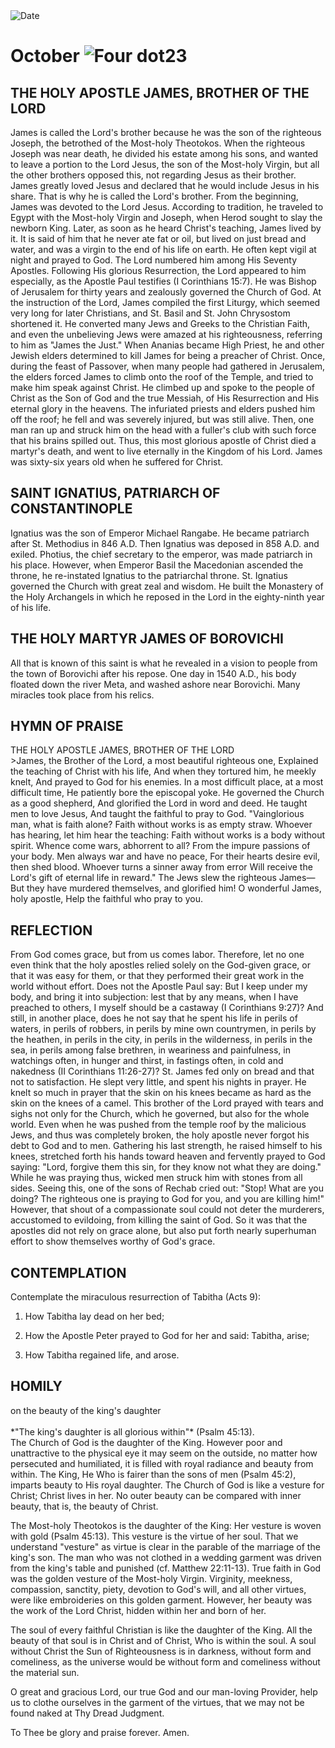 
<RunningHead />
<Image src="/title-imprint.png" height={68} width={50} alt="Date" className="title-imprint"/>

# <div id="date">October <Image className="four-dot" src="/four-dot.png" height={15} width={15} alt="Four dot" />23</div>

## THE HOLY APOSTLE JAMES, BROTHER OF THE LORD

James is called the Lord's brother because he was the son of the righteous Joseph, the betrothed of the Most-holy Theotokos. When the righteous Joseph was near death, he divided his estate among his sons, and wanted to leave a portion to the Lord Jesus, the son of the Most-holy Virgin, but all the other brothers opposed this, not regarding Jesus as their brother. James greatly loved Jesus and declared that he would include Jesus in his share. That is why he is called the Lord's brother. From the beginning, James was devoted to the Lord Jesus. According to tradition, he traveled to Egypt with the Most-holy Virgin and Joseph, when Herod sought to slay the newborn King. Later, as soon as he heard Christ's teaching, James lived by it. It is said of him that he never ate fat or oil, but lived on just bread and water, and was a virgin to the end of his life on earth. He often kept vigil at night and prayed to God. The Lord numbered him among His Seventy Apostles. Following His glorious Resurrection, the Lord appeared to him especially, as the Apostle Paul testifies (I Corinthians 15:7). He was Bishop of Jerusalem for thirty years and zealously governed the Church of God. At the instruction of the Lord, James compiled the first Liturgy, which seemed very long for later Christians, and St. Basil and St. John Chrysostom shortened it. He converted many Jews and Greeks to the Christian Faith, and even the unbelieving Jews were amazed at his righteousness, referring to him as "James the Just." When Ananias became High Priest, he and other Jewish elders determined to kill James for being a preacher of Christ. Once, during the feast of Passover, when many people had gathered in Jerusalem, the elders forced James to climb onto the roof of the Temple, and tried to make him speak against Christ. He climbed up and spoke to the people of Christ as the Son of God and the true Messiah, of His Resurrection and His eternal glory in the heavens. The infuriated priests and elders pushed him off the roof; he fell and was severely injured, but was still alive. Then, one man ran up and struck him on the head with a fuller's club with such force that his brains spilled out. Thus, this most glorious apostle of Christ died a martyr's death, and went to live eternally in the Kingdom of his Lord. James was sixty-six years old when he suffered for Christ.

## SAINT IGNATIUS, PATRIARCH OF CONSTANTINOPLE

Ignatius was the son of Emperor Michael Rangabe. He became patriarch after St. Methodius in 846 A.D. Then Ignatius was deposed in 858 A.D. and exiled. Photius, the chief secretary to the emperor, was made patriarch in his place. However, when Emperor Basil the Macedonian ascended the throne, he re-instated Ignatius to the patriarchal throne. St. Ignatius governed the Church with great zeal and wisdom. He built the Monastery of the Holy Archangels in which he reposed in the Lord in the eighty-ninth year of his life.

## THE HOLY MARTYR JAMES OF BOROVICHI

All that is known of this saint is what he revealed in a vision to people from the town of Borovichi after his repose. One day in 1540 A.D., his body floated down the river Meta, and washed ashore near Borovichi. Many miracles took place from his relics.


## HYMN OF PRAISE
<div style={{textAlign:'center', color:'crimson', fontWeight:'bold'}}>
THE HOLY APOSTLE JAMES, BROTHER OF THE LORD
</div>
>James, the Brother of the Lord, a most beautiful righteous one,  
Explained the teaching of Christ with his life,  
And when they tortured him, he meekly knelt,  
And prayed to God for his enemies.  
In a most difficult place, at a most difficult time,  
He patiently bore the episcopal yoke.  
He governed the Church as a good shepherd,  
And glorified the Lord in word and deed.  
He taught men to love Jesus,  
And taught the faithful to pray to God.  
"Vainglorious man, what is faith alone?  
Faith without works is as empty straw.  
Whoever has hearing, let him hear the teaching:  
Faith without works is a body without spirit.  
Whence come wars, abhorrent to all?  
From the impure passions of your body.  
Men always war and have no peace,  
For their hearts desire evil, then shed blood.  
Whoever turns a sinner away from error  
Will receive the Lord's gift of eternal life in reward."  
The Jews slew the righteous James—  
But they have murdered themselves, and glorified him!  
O wonderful James, holy apostle,  
Help the faithful who pray to you.  


## REFLECTION

From God comes grace, but from us comes labor. Therefore, let no one even think that the holy apostles relied solely on the God-given grace, or that it was easy for them, or that they performed their great work in the world without effort. Does not the Apostle Paul say: But I keep under my body, and bring it into subjection: lest that by any means, when I have preached to others, I myself should be a castaway (I Corinthians 9:27)? And still, in another place, does he not say that he spent his life in perils of waters, in perils of robbers, in perils by mine own countrymen, in perils by the heathen, in perils in the city, in perils in the wilderness, in perils in the sea, in perils among false brethren, in weariness and painfulness, in watchings often, in hunger and thirst, in fastings often, in cold and nakedness (II Corinthians 11:26-27)? St. James fed only on bread and that not to satisfaction. He slept very little, and spent his nights in prayer. He knelt so much in prayer that the skin on his knees became as hard as the skin on the knees of a camel. This brother of the Lord prayed with tears and sighs not only for the Church, which he governed, but also for the whole world. Even when he was pushed from the temple roof by the malicious Jews, and thus was completely broken, the holy apostle never forgot his debt to God and to men. Gathering his last strength, he raised himself to his knees, stretched forth his hands toward heaven and fervently prayed to God saying: "Lord, forgive them this sin, for they know not what they are doing." While he was praying thus, wicked men struck him with stones from all sides. Seeing this, one of the sons of Rechab cried out: "Stop! What are you doing? The righteous one is praying to God for you, and you are killing him!" However, that shout of a compassionate soul could not deter the murderers, accustomed to evildoing, from killing the saint of God. So it was that the apostles did not rely on grace alone, but also put forth nearly superhuman effort to show themselves worthy of God's grace.
 

## CONTEMPLATION

Contemplate the miraculous resurrection of Tabitha (Acts 9):

1. How Tabitha lay dead on her bed;

2. How the Apostle Peter prayed to God for her and said: Tabitha, arise;

3. How Tabitha regained life, and arose.


## HOMILY
<div style={{textAlign:'center', color:'crimson', fontWeight:'bold'}}>
on the beauty of the king's daughter
</div>
<br />
<div style={{textAlign:'right'}}>
*"The king's daughter is all glorious within"* (Psalm 45:13).
</div>
The Church of God is the daughter of the King. However poor and unattractive to the physical eye it may seem on the outside, no matter how persecuted and humiliated, it is filled with royal radiance and beauty from within. The King, He Who is fairer than the sons of men (Psalm 45:2), imparts beauty to His royal daughter. The Church of God is like a vesture for Christ; Christ lives in her. No outer beauty can be compared with inner beauty, that is, the beauty of Christ.

The Most-holy Theotokos is the daughter of the King: Her vesture is woven with gold (Psalm 45:13). This vesture is the virtue of her soul. That we understand "vesture" as virtue is clear in the parable of the marriage of the king's son. The man who was not clothed in a wedding garment was driven from the king's table and punished (cf. Matthew 22:11-13). True faith in God was the golden vesture of the Most-holy Virgin. Virginity, meekness, compassion, sanctity, piety, devotion to God's will, and all other virtues, were like embroideries on this golden garment. However, her beauty was the work of the Lord Christ, hidden within her and born of her.

The soul of every faithful Christian is like the daughter of the King. All the beauty of that soul is in Christ and of Christ, Who is within the soul. A soul without Christ the Sun of Righteousness is in darkness, without form and comeliness, as the universe would be without form and comeliness without the material sun. 

O great and gracious Lord, our true God and our man-loving Provider, help us to clothe ourselves in the garment of the virtues, that we may not be found naked at Thy Dread Judgment.

To Thee be glory and praise forever. Amen.